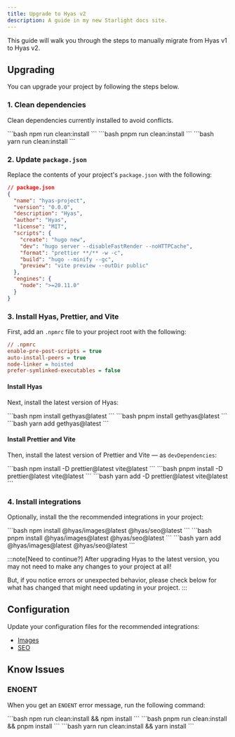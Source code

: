 ```yaml
---
title: Upgrade to Hyas v2
description: A guide in my new Starlight docs site.
---
```


This guide will walk you through the steps to manually migrate from Hyas v1 to Hyas v2.

## Upgrading

You can upgrade your project by following the steps below.

### 1. Clean dependencies

Clean dependencies currently installed to avoid conflicts.

<Tabs>
  <TabItem label="npm">
```bash
npm run clean:install
```
  </TabItem>
  <TabItem label="pnpm">
```bash
pnpm run clean:install
```
  </TabItem>
  <TabItem label="Yarn">
```bash
yarn run clean:install
```
  </TabItem>
</Tabs>

### 2. Update `package.json`

Replace the contents of your project's `package.json` with the following:

```json
// package.json
{
  "name": "hyas-project",
  "version": "0.0.0",
  "description": "Hyas",
  "author": "Hyas",
  "license": "MIT",
  "scripts": {
    "create": "hugo new",
    "dev": "hugo server --disableFastRender --noHTTPCache",
    "format": "prettier **/** -w -c",
    "build": "hugo --minify --gc",
    "preview": "vite preview --outDir public"
  },
  "engines": {
    "node": ">=20.11.0"
  }
}
```

### 3. Install Hyas, Prettier, and Vite

First, add an `.npmrc` file to your project root with the following:

```ini
// .npmrc
enable-pre-post-scripts = true
auto-install-peers = true
node-linker = hoisted
prefer-symlinked-executables = false
```

#### Install Hyas

Next, install the latest version of Hyas:

<Tabs>
  <TabItem label="npm">
```bash
npm install gethyas@latest
```
  </TabItem>
  <TabItem label="pnpm">
```bash
pnpm install gethyas@latest
```
  </TabItem>
  <TabItem label="Yarn">
```bash
yarn add gethyas@latest
```
  </TabItem>
</Tabs>

#### Install Prettier and Vite

Then, install the latest version of Prettier and Vite — as `devDependencies`:

<Tabs>
  <TabItem label="npm">
```bash
npm install -D prettier@latest vite@latest
```
  </TabItem>
  <TabItem label="pnpm">
```bash
pnpm install -D prettier@latest vite@latest
```
  </TabItem>
  <TabItem label="Yarn">
```bash
yarn add -D prettier@latest vite@latest
```
  </TabItem>
</Tabs>

### 4. Install integrations

Optionally, install the the recommended integrations in your project:

<Tabs>
  <TabItem label="npm">
```bash
npm install @hyas/images@latest @hyas/seo@latest
```
  </TabItem>
  <TabItem label="pnpm">
```bash
pnpm install @hyas/images@latest @hyas/seo@latest
```
  </TabItem>
  <TabItem label="Yarn">
```bash
yarn add @hyas/images@latest @hyas/seo@latest
```
  </TabItem>
</Tabs>

:::note[Need to continue?]
After upgrading Hyas to the latest version, you may not need to make any changes to your project at all!

But, if you notice errors or unexpected behavior, please check below for what has changed that might need updating in your project.
:::

## Configuration

Update your configuration files for the recommended integrations:

- [Images](https://images.gethyas.com/docs/start-here/manual-setup/)
- [SEO](https://seo.gethyas.com/docs/start-here/manual-setup/)

## Know Issues

### ENOENT

When you get an `ENOENT` error message, run the following command:

<Tabs>
  <TabItem label="npm">
```bash
npm run clean:install && npm install
```
  </TabItem>
  <TabItem label="pnpm">
```bash
pnpm run clean:install && pnpm install
```
  </TabItem>
  <TabItem label="Yarn">
```bash
yarn run clean:install && yarn install
```
  </TabItem>
</Tabs>
